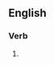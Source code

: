 {{also|short-changing|short changing}}

==English==

===Verb===
{{head|en|verb form}}

# {{present participle of|shortchange|lang=en|nocat=1}}